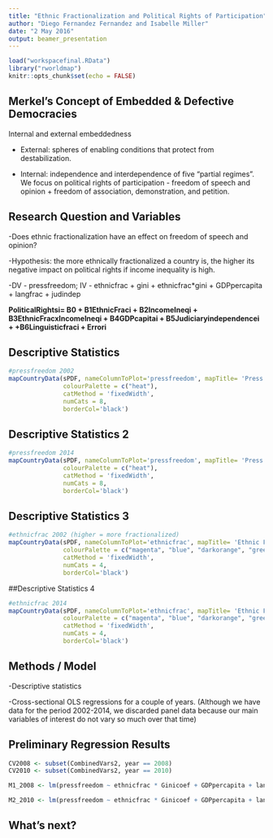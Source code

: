 ```yaml
---
title: "Ethnic Fractionalization and Political Rights of Participation"
author: "Diego Fernandez Fernandez and Isabelle Miller"
date: "2 May 2016"
output: beamer_presentation
---
```


```r
load("workspacefinal.RData")
library("rworldmap")
knitr::opts_chunk$set(echo = FALSE)
```

## Merkel's Concept of Embedded & Defective Democracies

Internal and external embeddedness 

- External: spheres of enabling conditions that protect from         destabilization.

- Internal: independence and interdependence of five "partial regimes". We focus on political rights of participation - freedom of speech and opinion + freedom of association, demonstration, and petition.

## Research Question and Variables
-Does ethnic fractionalization have an effect on freedom of speech and opinion?

-Hypothesis: the more ethnically fractionalized a country is, the higher its negative impact on political rights if income inequality is high. 

-DV - pressfreedom; IV - ethnicfrac + gini + ethnicfrac*gini + GDPpercapita + langfrac + judindep

__PoliticalRightsi= B0 + B1EthnicFraci + B2IncomeIneqi + B3EthnicFracxIncomeIneqi + B4GDPcapitai + B5Judiciaryindependencei + +B6Linguisticfraci + Errori__

## Descriptive Statistics
```r

#pressfreedom 2002
mapCountryData(sPDF, nameColumnToPlot='pressfreedom', mapTitle= 'Press Constraints 2002',
               colourPalette = c("heat"),
               catMethod = 'fixedWidth',
               numCats = 8,
               borderCol='black')

```

## Descriptive Statistics 2
```r
#pressfreedom 2014
mapCountryData(sPDF, nameColumnToPlot='pressfreedom', mapTitle= 'Press Constraints 2014',
               colourPalette = c("heat"),
               catMethod = 'fixedWidth',
               numCats = 8,
               borderCol='black')
```

## Descriptive Statistics 3
```r
#ethnicfrac 2002 (higher = more fractionalized)
mapCountryData(sPDF, nameColumnToPlot='ethnicfrac', mapTitle= 'Ethnic Fractionalization 2002',
               colourPalette = c("magenta", "blue", "darkorange", "green"),
               catMethod = 'fixedWidth',
               numCats = 4,
               borderCol='black')

```

##Descriptive Statistics 4

```r
#ethnicfrac 2014
mapCountryData(sPDF, nameColumnToPlot='ethnicfrac', mapTitle= 'Ethnic Fractionalization 2014',
               colourPalette = c("magenta", "blue", "darkorange", "green"),
               catMethod = 'fixedWidth',
               numCats = 4,
               borderCol='black')

```

## Methods / Model

-Descriptive statistics

-Cross-sectional OLS regressions for a couple of years. 
(Although we have data for the period 2002-2014, we discarded panel data because our main variables of interest do not vary so much over that time)

## Preliminary Regression Results

```r
CV2008 <- subset(CombinedVars2, year == 2008)
CV2010 <- subset(CombinedVars2, year == 2010)

M1_2008 <- lm(pressfreedom ~ ethnicfrac * Ginicoef + GDPpercapita + langfrac + judindep, data = CV2008)

M2_2010 <- lm(pressfreedom ~ ethnicfrac * Ginicoef + GDPpercapita + langfrac + judindep, data = CV2010)

```

## What's next?